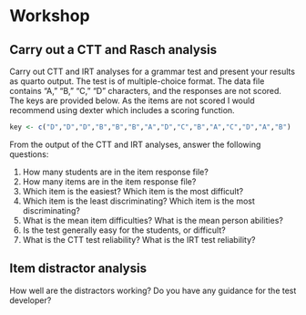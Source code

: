# Workshop

## Carry out a CTT and Rasch analysis

Carry out CTT and IRT analyses for a grammar test and present your results as quarto output. The test is of multiple-choice format. The data file contains “A,” “B,” “C,” “D” characters, and the responses are not scored. The keys are provided below. As the items are not scored I would recommend using dexter which includes a scoring function.

```r
key <- c("D","D","D","B","B","B","A","D","C","B","A","C","D","A","B")
```

From the output of the CTT and IRT analyses, answer the following questions:

1. How many students are in the item response file?
2. How many items are in the item response file?
3. Which item is the easiest? Which item is the most difficult?
4. Which item is the least discriminating? Which item is the most discriminating?
5. What is the mean item difficulties? What is the mean person abilities?
6. Is the test generally easy for the students, or difficult?
7. What is the CTT test reliability? What is the IRT test reliability?

## Item distractor analysis

How well are the distractors working? Do you have any guidance for the test developer?